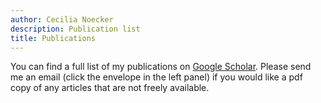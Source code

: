 ```yaml
---
author: Cecilia Noecker
description: Publication list
title: Publications
---
```


You can find a full list of my publications on [Google Scholar](https://scholar.google.com/citations?user=Wba93SoAAAAJ&hl=en). Please send me an email (click the envelope in the left panel) if you would like a pdf copy of any articles that are not freely available.